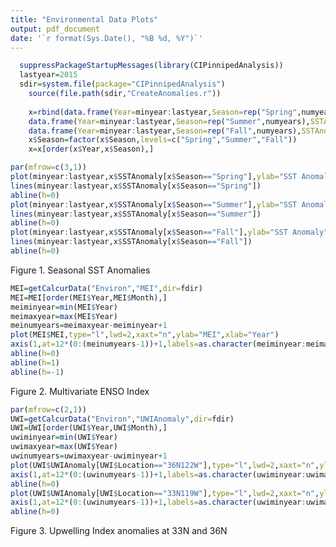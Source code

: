 ---
title: "Environmental Data Plots"
output: pdf_document
date: '`r format(Sys.Date(), "%B %d, %Y")`'
---


```{r,results="hide",echo=FALSE}
  suppressPackageStartupMessages(library(CIPinnipedAnalysis))
  lastyear=2015
  sdir=system.file(package="CIPinnipedAnalysis")
	source(file.path(sdir,"CreateAnomalies.r"))
	 
	x=rbind(data.frame(Year=minyear:lastyear,Season=rep("Spring",numyears),SSTAnomaly=JantoMayAnomalies[1:numyears]),
    data.frame(Year=minyear:lastyear,Season=rep("Summer",numyears),SSTAnomaly=JunetoSeptAnomalies[1:numyears]),
    data.frame(Year=minyear:lastyear,Season=rep("Fall",numyears),SSTAnomaly=OcttoDecAnomalies[1:numyears]) )
    x$Season=factor(x$Season,levels=c("Spring","Summer","Fall"))
    x=x[order(x$Year,x$Season),]

```



```{r,echo=FALSE,fig.width=6,fig.height=7,dpi=300}
par(mfrow=c(3,1))
plot(minyear:lastyear,x$SSTAnomaly[x$Season=="Spring"],ylab="SST Anomaly",main="Winter/Spring (Jan-May)",xlab="")
lines(minyear:lastyear,x$SSTAnomaly[x$Season=="Spring"])
abline(h=0)
plot(minyear:lastyear,x$SSTAnomaly[x$Season=="Summer"],ylab="SST Anomaly",main="Summer (June-Sept)",xlab="")
lines(minyear:lastyear,x$SSTAnomaly[x$Season=="Summer"])
abline(h=0)
plot(minyear:lastyear,x$SSTAnomaly[x$Season=="Fall"],ylab="SST Anomaly",main="Fall (Oct-Dec)",xlab="")
lines(minyear:lastyear,x$SSTAnomaly[x$Season=="Fall"])
abline(h=0)
```

Figure 1. Seasonal SST Anomalies


```{r,echo=FALSE,fig.width=6,fig.height=7,dpi=300}
MEI=getCalcurData("Environ","MEI",dir=fdir)
MEI=MEI[order(MEI$Year,MEI$Month),]
meiminyear=min(MEI$Year)
meimaxyear=max(MEI$Year)
meinumyears=meimaxyear-meiminyear+1
plot(MEI$MEI,type="l",lwd=2,xaxt="n",ylab="MEI",xlab="Year")
axis(1,at=12*(0:(meinumyears-1))+1,labels=as.character(meiminyear:meimaxyear))
abline(h=0)
abline(h=1)
abline(h=-1)
```

Figure 2. Multivariate ENSO Index



```{r,echo=FALSE,fig.width=6,fig.height=7,dpi=300}
par(mfrow=c(2,1))
UWI=getCalcurData("Environ","UWIAnomaly",dir=fdir)
UWI=UWI[order(UWI$Year,UWI$Month),]
uwiminyear=min(UWI$Year)
uwimaxyear=max(UWI$Year)
uwinumyears=uwimaxyear-uwiminyear+1
plot(UWI$UWIAnomaly[UWI$Location=="36N122W"],type="l",lwd=2,xaxt="n",ylab="UWI",xlab="Year",main="36N122W")
axis(1,at=12*(0:(uwinumyears-1))+1,labels=as.character(uwiminyear:uwimaxyear))
abline(h=0)
plot(UWI$UWIAnomaly[UWI$Location=="33N119W"],type="l",lwd=2,xaxt="n",ylab="UWI",xlab="Year",main="33N119W")
axis(1,at=12*(0:(uwinumyears-1))+1,labels=as.character(uwiminyear:uwimaxyear))
abline(h=0)
```

Figure 3. Upwelling Index anomalies at 33N and 36N

